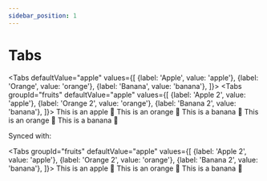 ```yaml
---
sidebar_position: 1
---
```


# Tabs


<Tabs
  defaultValue="apple"
  values={[
    {label: 'Apple', value: 'apple'},
    {label: 'Orange', value: 'orange'},
    {label: 'Banana', value: 'banana'},
  ]}>
  <TabItem value="apple">
    <Tabs
    groupId="fruits"
    defaultValue="apple"
    values={[
      {label: 'Apple 2', value: 'apple'},
      {label: 'Orange 2', value: 'orange'},
      {label: 'Banana 2', value: 'banana'},
    ]}>
      <TabItem value="apple">
      This is an apple 🍎
      </TabItem>
      <TabItem value="orange">This is an orange 🍊</TabItem>
      <TabItem value="banana">This is a banana 🍌</TabItem>
    </Tabs>
  </TabItem>
  <TabItem value="orange">This is an orange 🍊</TabItem>
  <TabItem value="banana">This is a banana 🍌</TabItem>
</Tabs>


Synced with:

<Tabs
  groupId="fruits"
  defaultValue="apple"
  values={[
    {label: 'Apple 2', value: 'apple'},
    {label: 'Orange 2', value: 'orange'},
    {label: 'Banana 2', value: 'banana'},
  ]}>
  <TabItem value="apple">
  This is an apple 🍎
  </TabItem>
  <TabItem value="orange">This is an orange 🍊</TabItem>
  <TabItem value="banana">This is a banana 🍌</TabItem>
</Tabs>